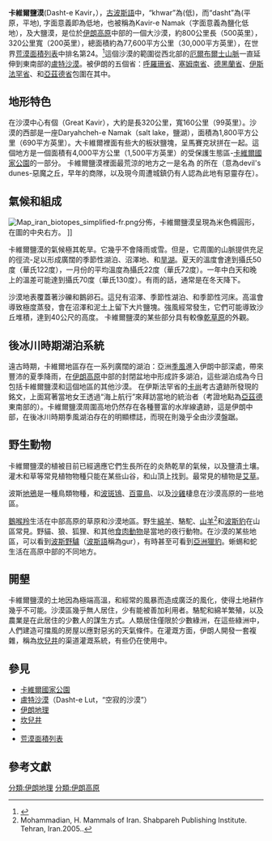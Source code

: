 {{Infobox valley
| name               = 卡維爾鹽漠
| native_name        = دشت كوير
| native_name_lang   = fa
| photo              = Dasht-e Kavir 2, Iran.JPG
| photo_caption      = 卡維爾鹽漠中，在{{le|里格·淨|Rig-e Jenn}}延綿的沙丘
<!--    MAP     -->
| map                = Iran
| map_image          = 
| map_caption        = 
<!--  Location  -->
| location           = 
| country            = [[伊朗|伊朗]]
| region             = 
| state              = 
| district           = [[呼羅珊省|呼羅珊省]]、[[塞姆南省|塞姆南省]]、[[德黑蘭省|德黑蘭省]]、[[伊斯法罕省|伊斯法罕省]]、[[亞茲德省|亞茲德省]]
| district_type      = Province
| city               = 
| relief             = true
| label              = 
| label_position     = 
| coordinates        = {{Coord|34|44|15.2|N|54|49|37.56|E|display=inline,title}}
| coordinates_ref    = 
<!-- Statistics -->  
| elevation          = 
| elevation_m        = 
| elevation_ft       = 
| elevation_ref      = 
| length             = 
| length_mi          = 
| length_km          = 800
| length_orientation = 
| length_note        = 
| width              = 
| width_mi           = 
| width_km           = 500
| width_orientation  = 
| width_note         = 
| area               = 
| area_mi2           = 
| area_km2           = 77600
| depth              = 
| depth_ft           = 
| depth_m            = 
| type               = 
| age                = 
| border             = 
| topo               = 
| traversed          = 
| river              = 
<!-- Below --> 
| footnotes          = 
| embed              = 
}}

'''卡維爾鹽漠'''(Dasht-e Kavir，{{lang-fa|دشت كوير|lit=Low Plains}}），[[古波斯語|古波斯語]]中，“khwar”為(低)，而“dasht”為(平原，平地), 字面意義即為低地，也被稱為Kavir-e Namak（字面意義為鹽化低地），及大鹽漠，是位於[[伊朗高原|伊朗高原]]中部的一個大沙漠，約800公里長（500英里），320公里寬（200英里），總面積約為77,600平方公里（30,000平方英里），在世界[[荒漠面積列表|荒漠面積列表]]中排名第24。<ref name="nyt">{{cite book |editor-first=John W. |editor-last=Wright | year=2006 | title=The New York Times Almanac |url=https://archive.org/details/newyorktimesalma00john_2 | edition=2007 | publisher=Penguin Books | location=New York, New York | isbn=0-14-303820-6 | page=[https://archive.org/details/newyorktimesalma00john_2/page/456 456]}}</ref>這個沙漠的範圍從西北部的[[厄爾布爾士山脈|厄爾布爾士山脈]]一直延伸到東南部的[[盧特沙漠|盧特沙漠]]。被伊朗的五個省：[[呼羅珊省|呼羅珊省]]、[[塞姆南省|塞姆南省]]、[[德黑蘭省|德黑蘭省]]、[[伊斯法罕省|伊斯法罕省]]、和[[亞茲德省|亞茲德省]]包圍在其中。

==地形特色==
在沙漠中心有個{{link-en|大卡維爾|Kavir Buzurg}}（Great Kavir），大約是長320公里，寬160公里（99英里）。沙漠的西部是一座Daryahcheh-e Namak（salt lake，鹽湖），面積為1,800平方公里（690平方英里）。大卡維爾裡面有些大的板狀鹽塊，呈馬賽克狀拼在一起。這個地方是一個面積有4,000平方公里（1,500平方英里）的受保護生態區-[[卡維爾國家公園|卡維爾國家公園]]的一部分。 卡維爾鹽漠裡面最荒涼的地方之一是名為 {{le|里格·淨|Rig-e Jenn}}的所在（意為devil's dunes-惡魔之丘，早年的商隊，以及現今周遭城鎮仍有人認為此地有惡靈存在）。

==氣候和組成==
[[Image:Map_iran_biotopes_simplified-fr.png|thumb]]分佈，卡維爾鹽漠呈現為米色橢圓形，在圖的中央右方。
{{legend|#aeff2f|{{link-en|樹林草原|Forest steppe}}}}
{{legend|#32cd32|森林和[[林地|林地]]}}
{{legend|#ffc0a8|半沙漠}}
{{legend|#fff0b9|沙漠低地}}
{{legend|#c8fb98|[[乾草原|乾草原]]}}
{{legend|#ffffff|鹽化冲積沼澤地}}]]
 
卡維爾鹽漠的氣候極其乾旱。它幾乎不會降雨或雪。但是，它周圍的山脈提供充足的徑流-足以形成廣闊的季節性湖泊、沼澤地、和[[旱湖|旱湖]]。夏天的溫度會達到攝氏50度（華氏122度），一月份的平均溫度為攝氏22度（華氏72度）。一年中白天和晚上的溫差可能達到攝氏70度（華氏130度）。有雨的話，通常是在冬天降下。

沙漠地表覆蓋著沙礫和鵝卵石。這兒有沼澤、季節性湖泊、和季節性河床。高溫會導致極度蒸發，會在沼澤和泥土上留下大片鹽塊。強風經常發生，它們可能導致沙丘堆積，達到40公尺的高度。 卡維爾鹽漠的某些部分具有較像[[乾草原|乾草原]]的外觀。

==後冰川時期湖泊系統==
遠古時期，卡維爾地區存在一系列廣闊的湖泊：亞洲[[季風|季風]]進入伊朗中部深處，帶來豐沛的夏季降雨，在[[伊朗高原|伊朗高原]]中部的封閉盆地中形成許多湖泊，這些湖泊成為今日包括卡維爾鹽漠和這個地區的其他沙漠。 在伊斯法罕省的[[卡尚|卡尚]]{{link-en|西阿克山丘|teppeh Sialk}}考古遺跡所發現的銘文，上面寫著當地女王透過“海上航行”來拜訪當地的統治者（考證地點為[[亞茲德|亞茲德]]東南部的{{link-en|德里·巴昆|Tell-i Bakun}}）。卡維爾鹽漠周圍高地仍然存在各種豐富的水岸線遺跡，這是伊朗中部，在後冰川時期季風湖泊存在的明顯標誌，而現在則幾乎全由沙漠盤踞。

==野生動物==
卡維爾鹽漠的植被目前已經適應它們生長所在的炎熱乾旱的氣候，以及鹽漬土壤。灌木和草等常見植物物種只能在某些山谷，和山頂上找到。最常見的植物是[[艾草|艾草]]。

波斯[[地鴉屬|地鴉]]是一種鳥類物種，和[[波斑鴇|波斑鴇]]、[[百靈科|百靈鳥]]、以及[[沙雞科|沙雞]]棲息在沙漠高原的一些地區。

[[鵝喉羚|鵝喉羚]]生活在中部高原的草原和沙漠地區。野生[[綿羊|綿羊]]、駱駝、[[山羊|山羊]]<ref>Mohammadian, H. Mammals of Iran. Shabpareh Publishing Institute. Tehran, Iran.2005.{{ISBN|964-94487-9-9}}.</ref>和[[波斯豹|波斯豹]]在山區常見。野貓、狼、狐狸、和其他[[食肉動物|食肉動物]]是當地的夜行動物。在沙漠的某些地區，可以看到[[波斯野驢|波斯野驢]]（[[波斯語|波斯語]]稱為gur），有時甚至可看到[[亞洲獵豹|亞洲獵豹]]。蜥蜴和蛇生活在高原中部的不同地方。

==開墾==
卡維爾鹽漠的土地因為極端高溫，和經常的風暴而造成廣泛的風化，使得土地耕作幾乎不可能。沙漠區幾乎無人居住，少有能被善加利用者。駱駝和綿羊繁殖，以及農業是在此居住的少數人的謀生方式。人類居住僅限於少數綠洲，在這些綠洲中，人們建造可擋風的房屋以應對惡劣的天氣條件。在灌溉方面，伊朗人開發一套複雜，稱為[[坎兒井|坎兒井]]的渠道灌溉系統，有些仍在使用中。

==參見==
*[[卡維爾國家公園|卡維爾國家公園]]
*[[盧特沙漠|盧特沙漠]]（Dasht-e Lut，“空寂的沙漠”）
*[[伊朗地理|伊朗地理]]
*[[坎兒井|坎兒井]]
*{{link-en|伊朗各項世界排名|International rankings of Iran}} 
*[[荒漠面積列表|荒漠面積列表]]

==參考文獻==
{{reflist}}

{{Commons category|Dasht-e Kavir}}
{{模板:荒漠}}

{{Authority control}}
[[分類:伊朗地理|分類:伊朗地理]]
[[分類:伊朗高原|分類:伊朗高原]]